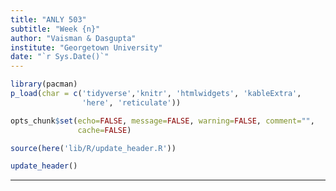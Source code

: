 ```yaml
---
title: "ANLY 503"
subtitle: "Week {n}"
author: "Vaisman & Dasgupta"
institute: "Georgetown University"
date: "`r Sys.Date()`"
---
```


```r
library(pacman)
p_load(char = c('tidyverse','knitr', 'htmlwidgets', 'kableExtra', 
                'here', 'reticulate'))

opts_chunk$set(echo=FALSE, message=FALSE, warning=FALSE, comment="", 
               cache=FALSE)

source(here('lib/R/update_header.R'))
```


```r
update_header()
```

---


